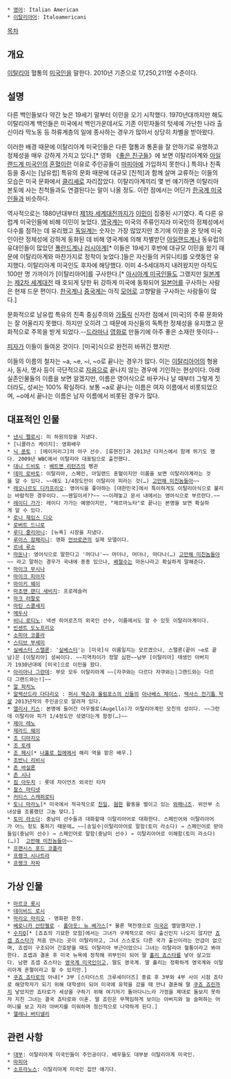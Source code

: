  * [[영어]]: Italian American
 * [[이탈리아어]]: Italoamericani

[[목차]]
== 개요 ==
[[이탈리아]] 혈통의 [[미국인]]을 말한다. 2010년 기준으로 17,250,211명 수준이다.

== 설명 ==

다른 백인들보다 약간 늦은 19세기 말부터 이민을 오기 시작했다. 1970년대까지만 해도 이탈리아계 백인들은 미국에서 백인가운데서도 기존 이민자들의 텃세에 가난한 나라 출신이라 막노동 등 하류계층의 일에 종사하는 경우가 많아서 상당히 차별을 받아왔다. 

이러한 배경 때문에 이탈리아계 미국인들은 다른 혈통과 통혼을 잘 안하기로 유명하고 정체성을 매우 강하게 가지고 있다.[* 영화 《[[좋은 친구들]]》에 보면 이탈리아계와 [[아일랜드계 미국인]]의 [[혼혈]]이란 이유로 주인공들이 [[마피아]]에 가입하지 못한다.] 특히나 친족 등을 중시는 [남유럽] 특유의 문화 때문에 대규모 [친척]과 함께 살며 교류하는 이들의 모습은 미국 문화에서 [[클리셰]]로 자리잡았다. 이탈리아계끼리 몇 번 얘기하면 이탈리아 본토에 사는 친척들과도 연결된다는 말이 나올 정도. 이런 점에서는 어딘가 [[한국계 미국인]]들과 비슷하다.

역사적으로는 1880년대부터 [[제1차 세계대전]]까지가 [[이민]]이 집중된 시기였다. 즉 다른 유럽계 미국인들에 비해 이민이 늦었다. [[영국계 미국인|영국계]]는 미국의 주류인지라 미국인의 정체성에서 다수를 점하는 데 유리했고 [[독일계 미국인|독일계]]는 숫자는 가장 많았지만 초기에 이민을 온 탓에 미국인이란 정체성에 강하게 동화된 데 비해 영국계에 의해 차별받던 [[아일랜드계 미국인|아일랜드계]]나 동유럽의 유대인들이 많았던 [[폴란드계 미국인|폴란드계]]나 [[러시아계 미국인|러시아계]][* 이들은 19세기 후반에 대규모 이민을 왔기 때문에 이탈리아계와 마찬가지로 정착이 늦었다.]들은 자신들의 커뮤니티를 오랫동안 유지했다. 이탈리아계 미국인도 후자에 해당했다. 이미 4-5세대까지 내려왔지만 아직도 100만 명 가까이가 [이탈리아어]를 구사한다.[* [[아시아계 미국인]]들도 그랬지만 [[일본계 미국인|일본계]]는 [[제2차 세계대전]] 때 호되게 당한 뒤 강하게 미국에 동화되어 [[일본어]]를 구사하는 사람은 현재 드문 편이다. [[한국계 미국인|한국계]]나 [[중국계 미국인|중국계]]는 아직 [[모어]]로 고향말을 구사하는 사람들이 많다.]

문화적으로 남유럽 특유의 친족 중심주의와 [[가톨릭]] 신자란 점에서 [미국]의 주류 문화와는 잘 어울리지 못했다. 하지만 오히려 그 때문에 자신들의 독특한 정체성을 유지했고 문화적으로 주목을 받게 되었다.--[[드라마]]나 [[영화]]로 만들기에 아주 좋은 소재란 뜻이다--

[[피자]]가 이들이 들여온 것이다. [미국]식으로 완전히 바뀌긴 했지만.

이들의 이름의 철자는 ~a, ~e, ~i, ~o로 끝나는 경우가 많다. 이는 [[이탈리아어]]의 형용사, 동사, 명사 등이 극단적으로 [[자음]]으로 끝나지 않는 경우에 기인하는 현상이다. 아래 실존인물들의 이름을 보면 알겠지만, 이름은 영어식으로 바꾸거나 날 때부터 그렇게 짓더라도, 성씨는 100% 확실하다. 보통 ~a로 끝나는 이름은 여자 이름에서 비롯되었으며, ~o에서 끝나는 이름은 남자 이름에서 비롯된 경우가 많다.

== 대표적인 인물 ==
 * [[낸시 펠로시]]: 미 하원의장을 지냈다.
 * [니콜라스 케이지]: 영화배우
 * [[닉 푼토]] : [메이저리그]의 야구 선수. [류현진]과 2013년 다저스에서 함께 뛰기도 했다. 2009년 WBC에서 이탈리아 대표팀으로 출전했다.
 * [[대니 드비토]] : [[배트맨 리턴즈]]의 펭귄
 * [[데미 로바토]]: 이탈리아, 스페인, 아일랜드 혼혈이지만 이름을 보면 이탈리아계라는 것을 알 수 있다. ~~얘도 1/4정도만이 이탈리아 피라는 것(…) [[고만해 미친놈들아]]~~
 * [[레오나르도 디카프리오]]: 영어식을 좋아하는 [대한민국]에서 특이하게도 이탈리아식으로 불리는 바람직한 경우이다. ~~웬일이셔??~~ ~~이래놓고 문서 내에서는 영어식으로 부르란다.~~
 * [[레이디 가가]]: 레이디 가가는 예명이지만, "제르마노타"로 끝나는 본명을 보면 확실하게 알 수 있다.
 * [[로니 제임스 디오]]
 * [[로버트 드니로]]
 * [[루디 줄리아니]]: [뉴욕] 시장을 지냈다.
 * [[루이스 잠페리니]]: 영화 [[언브로큰]]의 실제 모델이다.
 * [[르네 루소]]
 * [[마돈나]]: 영어식으로 말한다고 '머다나'~~ 마더나, 머더나, 마다나(…) [[고만해 미친놈들아]]~~ 라고 말하는 경우가 국내에 종종 있으나, [[배철수]]는 마돈나라고 확실하게 말해준다. 
 * [[마이크 무시나]]
 * [[마이크 피아자]]
 * [[마이키 웨이]]
 * [[마초맨 랜디 새비지]]: 프로레슬러
 * [[마크 러팔로]]
 * [[마틴 스콜세지]]
 * [[메두사(프로레슬러)|메두사]]
 * [[비니 로티노]]: 넥센 히어로즈의 외국인 선수, 이름에서도 알 수 있듯 이탈리아계이다.
 * [[빈센트 도노프리오]]
 * [[소피아 코폴라]]
 * [[스티브 부세미]]
 * [[실베스터 스탤론]]: '[[실베스터]]'는 [미국]식 이름일지는 모르겠으나, 스탤론(끝이 ~e로 끝남)은 [이탈리아] 성씨이다. ~~지역차이가 정말 심한~~남부 [이탈리아] 태생인 아버지가 1930년대에 [미국]으로 이민을 왔다.
 * [[아리아나 그란데]]: 부모 모두 이탈리아계 ~~[자쿠와는 다르다 자쿠와는|그랜드와는 다르다 그랜드와는!]~~
 * [[알 파치노]]
 * [[알렉산드라 다다리오]] : [[퍼시 잭슨과 올림포스의 신들]]의 [[아나베스 체이스]], [[텍사스 전기톱 학살]] 2013년작의 주인공으로 알려져 있다. 
 * [[앨리샤 키스]]: 본명에 들어간 아우젤로(Augello)가 이탈리아계인 모친의 성이다. ~~그런데 이탈리아 피가 1/4정도만 섞였다는게 함정(…)~~
 * [[제이 레노]]
 * [[제라드 웨이]]
 * [[조 디마지오]]
 * [[조 토레]]
 * [[조 페시]][* [[나홀로 집에]]에서 해리 역을 맡은 배우.]
 * [[조반니 리비시]]
 * [[존 바실론]]
 * [[존 시나]]
 * [[짐 아두치]] : 롯데 자이언츠 외국인 타자
 * [[찰스 마티넷]]
 * [[커티스 스캐퍼로티]]
 * [[토니 마라노]][* 미국에서 적극적으로 [[친일]], [[혐한]] 활동을 벌이고 있는 [[와패니즈]]. 위안부 소녀상을 조롱했던 그놈 맞다.]
 * [[토미 라소다]]: 중남미 선수들과 대화할때 이탈리아어로 대화한다. 스페인어와 이탈리아어가 어느 정도 통하기 때문에… ~~[송일수|이탈리아어로 말함(토미 라소다) → 스페인어로 받아들임(중남미 선수) → 스페인어로 말함(중남미 선수) → 이탈리아어로 이해함(토미 라소다)(…)]  [[고만해 미친놈들아]]~~
 * [[프랜시스 포드 코폴라]]
 * [[프랭크 시나트라]]
 * [[프랭크 자파]]

== 가상 인물 ==
 * [[마르코 롯시]]
 * [[데이비드 로시]]
 * [[마리오(닌텐도)|마리오 마리오]] - 영화판 한정.
 * [[베로니카 산탄젤로]] - [[폴아웃: 뉴 베가스]][* 물론 핵전쟁으로 [[미국(폴아웃 시리즈)|미국]]은 멸망했지만.]
 * [[수지Q(죠죠의 기묘한 모험)|수지Q]][* [죠죠의 기묘한 모험]에서는 그녀가 구체적으로 어디 출신인지 나오지 않지만 [[죠셉 죠스타]]가 처음 만나는 곳이 이탈리아고, 그녀 스스로도 다른 국가 출신이라는 언급이 없으며, 죠셉이 구조되어 간호받을 때도 이탈리아 부근이었으니 그녀는 이탈리아 혈통이라고 봐야한다. 죠셉과 결혼 후 미국 뉴욕에 정착해 귀부인이 되어 딸 [[홀리 죠스타]]를 낳아 살고있다. 남편 죠셉 죠스타는 [[영국계 미국인]]이고, 딸도 영국계. 딸 홀리는 정확하게 영국계와 이탈리아계 혼혈이라고 할 수 있지만.]
 * [[쿠죠 죠타로]]의 아내[* 3부 [스타더스트 크루세이더즈] 종료 후 3부와 4부 사이 시점 죠타로 해양학자가 되기 위해 대학생이 되어 미국에 유학을 갔을 때 만나 결혼해 딸 [[쿠죠 죠린]]까지 낳았지만 죠타로가 세상을 구하기 위해 여기저기 돌아다니느라 가정을 제대로 돌보지 못하자 지친 그녀는 결국 죠타로와 이혼. 딸 죠린은 무책임하게 보이는 아버지와 늘 슬퍼하는 어머니를 보고 자라 아버지를 미워하며 정신적으로 나약하게 된다.]
 * [[헬레나 버티넬리]]

== 관련 사항 ==
 * [[대부]]: 이탈리아계 미국인들이 주인공이다. 배우들도 대부분 이탈리아계 미국인.
 * [[마피아]]
 * [[소프라노스]]: 이탈리아계 미국인 집안 얘기다.
